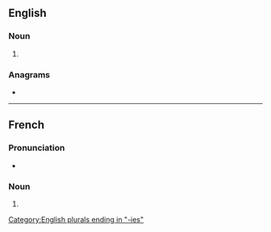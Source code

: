 ==English==

===Noun===
{{head|en|noun form}}

# {{plural of|en|biography}}

===Anagrams===
* {{anagrams|en|a=abeghiioprs|biographise}}

[[Category:English plurals ending in "-ies"]]

----

==French==

===Pronunciation===
* {{audio|fr|LL-Q150 (fra)-Pamputt-biographies.wav|Audio}}

===Noun===
{{head|fr|noun form|g=f}}

# {{plural of|fr|biographie}}